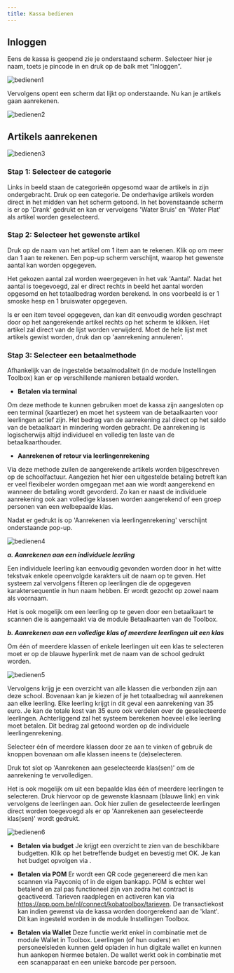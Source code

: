 ```yaml
---
title: Kassa bedienen
---
```

## Inloggen

Eens de kassa is geopend zie je onderstaand scherm. Selecteer hier je naam, toets je pincode in en druk op de balk met “Inloggen”.

![bedienen1](./bedienen1.jpg)

Vervolgens opent een scherm dat lijkt op onderstaande. Nu kan je artikels gaan aanrekenen. 

![bedienen2](./bedienen2.jpg)

## Artikels aanrekenen

![bedienen3](./bedienen3.jpg)

### Stap 1: Selecteer de categorie
Links in beeld staan de categorieën opgesomd waar de artikels in zijn ondergebracht. Druk op een categorie. De onderhavige artikels worden direct in het midden van het scherm getoond. In het bovenstaande scherm is er op 'Drank' gedrukt en kan er vervolgens 'Water Bruis' en 'Water Plat' als artikel worden geselecteerd.

### Stap 2: Selecteer het gewenste artikel
Druk op de naam van het artikel om 1 item aan te rekenen. Klik op <LegacyAction img="aantal.png"/> om meer dan 1 aan te rekenen. Een pop-up scherm verschijnt, waarop het gewenste aantal kan worden opgegeven.

Het gekozen aantal zal worden weergegeven in het vak 'Aantal'. Nadat het aantal is toegevoegd, zal er direct rechts in beeld het aantal worden opgesomd en het totaalbedrag worden berekend. In ons voorbeeld is er 1 smoske hesp en 1 bruiswater opgegeven.

Is er een item teveel opgegeven, dan kan dit eenvoudig worden geschrapt door op het aangerekende artikel rechts op het scherm te klikken. Het artikel zal direct van de lijst worden verwijderd. Moet de hele lijst met artikels gewist worden, druk dan op 'aanrekening annuleren'.

### Stap 3: Selecteer een betaalmethode
Afhankelijk van de ingestelde betaalmodaliteit (in de module Instellingen Toolbox) kan er op verschillende manieren betaald worden. 

- **Betalen via terminal**

Om deze methode te kunnen gebruiken moet de kassa zijn aangesloten op een terminal (kaartlezer) en moet het systeem van de betaalkaarten voor leerlingen actief zijn. Het bedrag van de aanrekening zal direct op het saldo van de betaalkaart in mindering worden gebracht. De aanrekening is logischerwijs altijd individueel en volledig ten laste van de betaalkaarthouder.

- **Aanrekenen of retour via leerlingenrekening** 

Via deze methode zullen de aangerekende artikels worden bijgeschreven op de schoolfactuur. Aangezien het hier een uitgestelde betaling betreft kan er veel flexibeler worden omgegaan met aan wie wordt aangerekend en wanneer de betaling wordt gevorderd. Zo kan er naast de individuele aanrekening ook aan volledige klassen worden aangerekend of een groep personen van een welbepaalde klas.

Nadat er gedrukt is op 'Aanrekenen via leerlingenrekening' verschijnt onderstaande pop-up.

![bedienen4](./bedienen4.jpg)

**_a. Aanrekenen aan een individuele leerling_**

Een individuele leerling kan eenvoudig gevonden worden door in het witte tekstvak enkele opeenvolgde karakters uit de naam op te geven. Het systeem zal vervolgens filteren op leerlingen die de opgegeven karaktersequentie in hun naam hebben. Er wordt gezocht op zowel naam als voornaam.

Het is ook mogelijk om een leerling op te geven door een betaalkaart te scannen die is aangemaakt via de module Betaalkaarten van de Toolbox.

**_b. Aanrekenen aan een volledige klas of meerdere leerlingen uit een klas_** 

Om één of meerdere klassen of enkele leerlingen uit een klas te selecteren moet er op de blauwe hyperlink met de naam van de school gedrukt worden. 

![bedienen5](./bedienen5.jpg)

Vervolgens krijg je een overzicht van alle klassen die verbonden zijn aan deze school. Bovenaan kan je kiezen of je het totaalbedrag wil aanrekenen aan elke leerling. Elke leerling krijgt in dit geval een aanrekening van 35 euro. Je kan de totale kost van 35 euro ook verdelen over de geselecteerde leerlingen. Achterliggend zal het systeem berekenen hoeveel elke leerling moet betalen. Dit bedrag zal getoond worden op de individuele leerlingenrekening.

Selecteer één of meerdere klassen door ze aan te vinken of gebruik de knoppen bovenaan om alle klassen ineens te (de)selecteren.

Druk tot slot op 'Aanrekenen aan geselecteerde klas(sen)' om de aanrekening te vervolledigen.

Het is ook mogelijk om uit een bepaalde klas één of meerdere leerlingen te selecteren. Druk hiervoor op de gewenste klasnaam (blauwe link) en vink vervolgens de leerlingen aan. Ook hier zullen de geselecteerde leerlingen direct worden toegevoegd als er op 'Aanrekenen aan geselecteerde klas(sen)' wordt gedrukt.

![bedienen6](./bedienen6.jpg)

- **Betalen via budget**
Je krijgt een overzicht te zien van de beschikbare budgetten. Klik op het betreffende budget en bevestig met OK. Je kan het budget opvolgen via <LegacyAction img="budget.png" text="Beheer budgetten"/>. 

- **Betalen via POM**
Er wordt een QR code gegenereerd die men kan scannen via Payconiq of in de eigen bankapp. POM is echter wel betalend en zal pas functioneel zijn van zodra het contract is geactiveerd. Tarieven raadplegen en activeren kan via https://app.pom.be/nl/connect/kobatoolbox/tarieven. De transactiekost kan indien gewenst via de kassa worden doorgerekend aan de 'klant'. Dit kan ingesteld worden in de module Instellingen Toolbox. 

- **Betalen via Wallet**
Deze functie werkt enkel in combinatie met de module Wallet in Toolbox. Leerlingen (of hun ouders) en personeelsleden kunnen geld opladen in hun digitale wallet en kunnen hun aankopen hiermee betalen. De wallet werkt ook in combinatie met een scanapparaat en een unieke barcode per persoon. 
